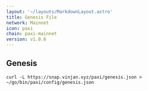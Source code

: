 ```yaml
---
layout: '~/layouts/MarkdownLayout.astro'
title: Genesis File
network: Mainnet
icon: paxi
chain: paxi-mainnet
version: v1.0.6
---
```

## Genesis 

```
curl -L https://snap.vinjan.xyz/paxi/genesis.json > ~/go/bin/paxi/config/genesis.json
```

